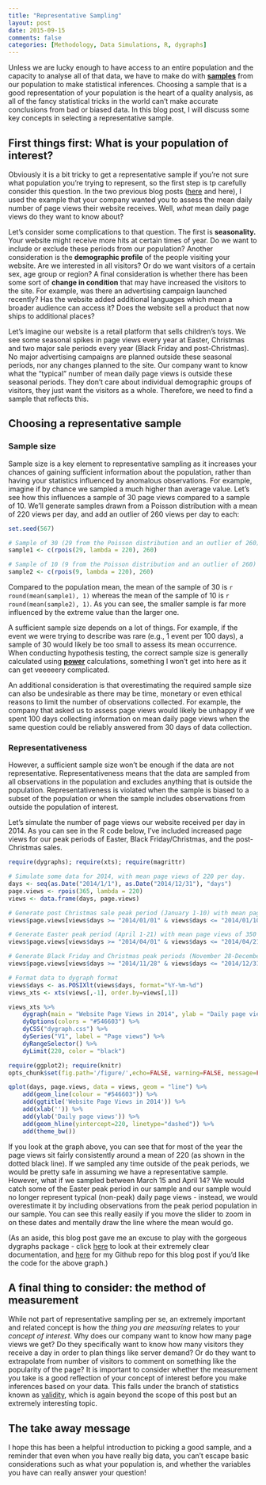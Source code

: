 ```yaml
---
title: "Representative Sampling"
layout: post
date: 2015-09-15
comments: false
categories: [Methodology, Data Simulations, R, dygraphs]
---
```


Unless we are lucky enough to have access to an entire population and the capacity to analyse all of that data, we have to make do with [**samples**](https://en.wikipedia.org/wiki/Sample_(statistics)) from our population to make statistical inferences. Choosing a sample that is a good representation of your population is the heart of a quality analysis, as all of the fancy statistical tricks in the world can't make accurate conclusions from bad or biased data. In this blog post, I will discuss some key concepts in selecting a representative sample.
<!--more-->

## First things first: What is your population of interest?
Obviously it is a bit tricky to get a representative sample if you're not sure what population you're trying to represent, so the first step is tp carefully consider this question. In the two previous blog posts ([here](http://t-redactyl.github.io/blog/2015/09/A-Gentle-Introduction-to-the-Standard-Error-of-the-Mean.html) and here), I used the example that your company wanted you to assess the mean daily number of page views their website receives. Well, _what_ mean daily page views do they want to know about? 

Let's consider some complications to that question. The first is **seasonality.** Your website might receive more hits at certain times of year. Do we want to include or exclude these periods from our population? Another consideration is the **demographic profile** of the people visiting your website. Are we interested in all visitors? Or do we want visitors of a certain sex, age group or region? A final consideration is whether there has been some sort of **change in condition** that may have increased the visitors to the site. For example, was there an advertising campaign launched recently? Has the website added additional languages which mean a broader audience can access it? Does the website sell a product that now ships to additional places?

Let's imagine our website is a retail platform that sells children's toys. We see some seasonal spikes in page views every year at Easter, Christmas and two major sale periods every year (Black Friday and post-Christmas). No major advertising campaigns are planned outside these seasonal periods, nor any changes planned to the site. Our company want to know what the "typical" number of mean daily page views is outside these seasonal periods. They don't care about individual demographic groups of visitors, they just want the visitors as a whole. Therefore, we need to find a sample that reflects this.

## Choosing a representative sample

### Sample size
Sample size is a key element to representative sampling as it increases your chances of gaining sufficient information about the population, rather than having your statistics influenced by anomalous observations. For example, imagine if by chance we sampled a much higher than average value. Let's see how this influences a sample of 30 page views compared to a sample of 10. We'll generate samples drawn from a Poisson distribution with a mean of 220 views per day, and add an outlier of 260 views per day to each:

```r
set.seed(567)

# Sample of 30 (29 from the Poisson distribution and an outlier of 260)
sample1 <- c(rpois(29, lambda = 220), 260)

# Sample of 10 (9 from the Poisson distribution and an outlier of 260)
sample2 <- c(rpois(9, lambda = 220), 260)
```

Compared to the population mean, the mean of the sample of 30 is `r round(mean(sample1), 1)` whereas the mean of the sample of 10 is `r round(mean(sample2), 1)`. As you can see, the smaller sample is far more influenced by the extreme value than the larger one. 

A sufficient sample size depends on a lot of things. For example, if the event we were trying to describe was rare (e.g., 1 event per 100 days), a sample of 30 would likely be too small to assess its mean occurrence. When conducting hypothesis testing, the correct sample size is generally calculated using [**power**](https://en.wikipedia.org/wiki/Statistical_power) calculations, something I won't get into here as it can get veeeeery complicated.

An additional consideration is that overestimating the required sample size can also be undesirable as there may be time, monetary or even ethical reasons to limit the number of observations collected. For example, the company that asked us to assess page views would likely be unhappy if we spent 100 days collecting information on mean daily page views when the same question could be reliably answered from 30 days of data collection.

### Representativeness
However, a sufficient sample size won't be enough if the data are not representative. Representativeness means that the data are sampled from all observations in the population and excludes anything that is outside the population. Representativeness is violated when the sample is biased to a subset of the population or when the sample includes observations from outside the population of interest.

Let's simulate the number of page views our website received per day in 2014. As you can see in the R code below, I've included increased page views for our peak periods of Easter, Black Friday/Christmas, and the post-Christmas sales. 

```r
require(dygraphs); require(xts); require(magrittr)

# Simulate some data for 2014, with mean page views of 220 per day.
days <- seq(as.Date("2014/1/1"), as.Date("2014/12/31"), "days")
page.views <- rpois(365, lambda = 220)
views <- data.frame(days, page.views)

# Generate post Christmas sale peak period (January 1-10) with mean page views of 400 per day.
views$page.views[views$days >= "2014/01/01" & views$days <= "2014/01/10"] <- rpois(10, lambda = 400)

# Generate Easter peak period (April 1-21) with mean page views of 350 per day.
views$page.views[views$days >= "2014/04/01" & views$days <= "2014/04/21"] <- rpois(21, lambda = 350)

# Generate Black Friday and Christmas peak periods (November 28-December 31) mean page views of 500 per day.
views$page.views[views$days >= "2014/11/28" & views$days <= "2014/12/31"] <- rpois(34, lambda = 500)
```

```r
# Format data to dygraph format
views$days <- as.POSIXlt(views$days, format="%Y-%m-%d")
views_xts <- xts(views[,-1], order.by=views[,1])

views_xts %>%
    dygraph(main = "Website Page Views in 2014", ylab = "Daily page views") %>%
    dyOptions(colors = "#546603") %>%
    dyCSS("dygraph.css") %>%
    dySeries("V1", label = "Page views") %>%
    dyRangeSelector() %>%
    dyLimit(220, color = "black")
```

```r
require(ggplot2); require(knitr)
opts_chunk$set(fig.path='/figure/',echo=FALSE, warning=FALSE, message=FALSE)

qplot(days, page.views, data = views, geom = "line") %>%
    add(geom_line(colour = "#546603")) %>%
    add(ggtitle('Website Page Views in 2014')) %>%
    add(xlab('')) %>%
    add(ylab('Daily page views')) %>%
    add(geom_hline(yintercept=220, linetype="dashed")) %>%
    add(theme_bw())
```

If you look at the graph above, you can see that for most of the year the page views sit fairly consistently around a mean of 220 (as shown in the dotted black line). If we sampled any time outside of the peak periods, we would be pretty safe in assuming we have a representative sample. However, what if we sampled between March 15 and April 14? We would catch some of the Easter peak period in our sample and our sample would no longer represent typical (non-peak) daily page views - instead, we would overestimate it by including observations from the peak period population in our sample. You can see this really easily if you move the slider to zoom in on these dates and mentally draw the line where the mean would go.

(As an aside, this blog post gave me an excuse to play with the gorgeous dygraphs package - click [here](https://rstudio.github.io/dygraphs/index.html) to look at their extremely clear documentation, and [here](https://github.com/t-redactyl/Blog-posts/blob/master/2015-09-15-Representative%20Sampling.Rmd) for my Github repo for this blog post if you'd like the code for the above graph.)

## A final thing to consider: the method of measurement
While not part of representative sampling per se, an extremely important and related concept is how the _thing you are measuring_ relates to your _concept of interest_. Why does our company want to know how many page views we get? Do they specifically want to know how many visitors they receive a day in order to plan things like server demand? Or do they want to extrapolate from number of visitors to comment on something like the popularity of the page? It is important to consider whether the measurement you take is a good reflection of your concept of interest before you make inferences based on your data. This falls under the branch of statistics known as [validity](https://en.wikipedia.org/wiki/Validity_%28statistics%29), which is again beyond the scope of this post but an extremely interesting topic. 

## The take away message
I hope this has been a helpful introduction to picking a good sample, and a reminder that even when you have really big data, you can't escape basic considerations such as what your population is, and whether the variables you have can really answer your question!